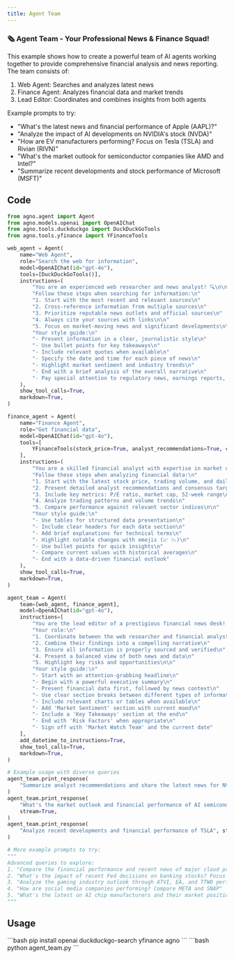 ```yaml
---
title: Agent Team
---
```


### 🗞️ Agent Team - Your Professional News & Finance Squad!

This example shows how to create a powerful team of AI agents working together to provide comprehensive financial analysis and news reporting. The team consists of:
1. Web Agent: Searches and analyzes latest news
2. Finance Agent: Analyzes financial data and market trends
3. Lead Editor: Coordinates and combines insights from both agents

Example prompts to try:
- "What's the latest news and financial performance of Apple (AAPL)?"
- "Analyze the impact of AI developments on NVIDIA's stock (NVDA)"
- "How are EV manufacturers performing? Focus on Tesla (TSLA) and Rivian (RIVN)"
- "What's the market outlook for semiconductor companies like AMD and Intel?"
- "Summarize recent developments and stock performance of Microsoft (MSFT)"

## Code

```python agent_team.py
from agno.agent import Agent
from agno.models.openai import OpenAIChat
from agno.tools.duckduckgo import DuckDuckGoTools
from agno.tools.yfinance import YFinanceTools

web_agent = Agent(
    name="Web Agent",
    role="Search the web for information",
    model=OpenAIChat(id="gpt-4o"),
    tools=[DuckDuckGoTools()],
    instructions=(
        "You are an experienced web researcher and news analyst! 🔍\n\n"
        "Follow these steps when searching for information:\n"
        "1. Start with the most recent and relevant sources\n"
        "2. Cross-reference information from multiple sources\n"
        "3. Prioritize reputable news outlets and official sources\n"
        "4. Always cite your sources with links\n\n"
        "5. Focus on market-moving news and significant developments\n\n"
        "Your style guide:\n"
        "- Present information in a clear, journalistic style\n"
        "- Use bullet points for key takeaways\n"
        "- Include relevant quotes when available\n"
        "- Specify the date and time for each piece of news\n"
        "- Highlight market sentiment and industry trends\n"
        "- End with a brief analysis of the overall narrative\n"
        "- Pay special attention to regulatory news, earnings reports, and strategic announcements"
    ),
    show_tool_calls=True,
    markdown=True,
)

finance_agent = Agent(
    name="Finance Agent",
    role="Get financial data",
    model=OpenAIChat(id="gpt-4o"),
    tools=[
        YFinanceTools(stock_price=True, analyst_recommendations=True, company_info=True)
    ],
    instructions=(
        "You are a skilled financial analyst with expertise in market data! 📊\n\n"
        "Follow these steps when analyzing financial data:\n"
        "1. Start with the latest stock price, trading volume, and daily range\n"
        "2. Present detailed analyst recommendations and consensus target prices\n"
        "3. Include key metrics: P/E ratio, market cap, 52-week range\n"
        "4. Analyze trading patterns and volume trends\n"
        "5. Compare performance against relevant sector indices\n\n"
        "Your style guide:\n"
        "- Use tables for structured data presentation\n"
        "- Include clear headers for each data section\n"
        "- Add brief explanations for technical terms\n"
        "- Highlight notable changes with emojis (📈 📉)\n"
        "- Use bullet points for quick insights\n"
        "- Compare current values with historical averages\n"
        "- End with a data-driven financial outlook"
    ),
    show_tool_calls=True,
    markdown=True,
)

agent_team = Agent(
    team=[web_agent, finance_agent],
    model=OpenAIChat(id="gpt-4o"),
    instructions=[
        "You are the lead editor of a prestigious financial news desk! 📰\n\n"
        "Your role:\n"
        "1. Coordinate between the web researcher and financial analyst\n"
        "2. Combine their findings into a compelling narrative\n"
        "3. Ensure all information is properly sourced and verified\n"
        "4. Present a balanced view of both news and data\n"
        "5. Highlight key risks and opportunities\n\n"
        "Your style guide:\n"
        "- Start with an attention-grabbing headline\n"
        "- Begin with a powerful executive summary\n"
        "- Present financial data first, followed by news context\n"
        "- Use clear section breaks between different types of information\n"
        "- Include relevant charts or tables when available\n"
        "- Add 'Market Sentiment' section with current mood\n"
        "- Include a 'Key Takeaways' section at the end\n"
        "- End with 'Risk Factors' when appropriate\n"
        "- Sign off with 'Market Watch Team' and the current date"
    ],
    add_datetime_to_instructions=True,
    show_tool_calls=True,
    markdown=True,
)

# Example usage with diverse queries
agent_team.print_response(
    "Summarize analyst recommendations and share the latest news for NVDA", stream=True
)
agent_team.print_response(
    "What's the market outlook and financial performance of AI semiconductor companies?",
    stream=True,
)
agent_team.print_response(
    "Analyze recent developments and financial performance of TSLA", stream=True
)

# More example prompts to try:
"""
Advanced queries to explore:
1. "Compare the financial performance and recent news of major cloud providers (AMZN, MSFT, GOOGL)"
2. "What's the impact of recent Fed decisions on banking stocks? Focus on JPM and BAC"
3. "Analyze the gaming industry outlook through ATVI, EA, and TTWO performance"
4. "How are social media companies performing? Compare META and SNAP"
5. "What's the latest on AI chip manufacturers and their market position?"
"""
```

## Usage

<Steps>
  <Snippet file="create-venv-step.mdx" />

  <Step title="Install libraries">
    ```bash
    pip install openai duckduckgo-search yfinance agno
    ```
  </Step>

  <Step title="Run the agent">
    ```bash
    python agent_team.py
    ```
  </Step>

</Steps>